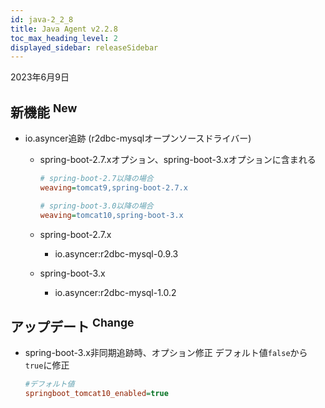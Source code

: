 ```yaml
---
id: java-2_2_8
title: Java Agent v2.2.8
toc_max_heading_level: 2
displayed_sidebar: releaseSidebar
---
```


2023年6月9日

## 新機能 <sup><Status>New</Status></sup>

- io.asyncer追跡 (r2dbc-mysqlオープンソースドライバー)

  - spring-boot-2.7.xオプション、spring-boot-3.xオプションに含まれる

    ```ini title='whatap.conf'
    # spring-boot-2.7以降の場合
    weaving=tomcat9,spring-boot-2.7.x

    # spring-boot-3.0以降の場合
    weaving=tomcat10,spring-boot-3.x
    ```

  - spring-boot-2.7.x

    - io.asyncer:r2dbc-mysql-0.9.3

  - spring-boot-3.x

    - io.asyncer:r2dbc-mysql-1.0.2

## アップデート <sup><Status>Change</Status></sup>

- spring-boot-3.x非同期追跡時、オプション修正
  デフォルト値`false`から`true`に修正
  ```ini title='whatap.conf'
  #デフォルト値
  springboot_tomcat10_enabled=true
  ```
